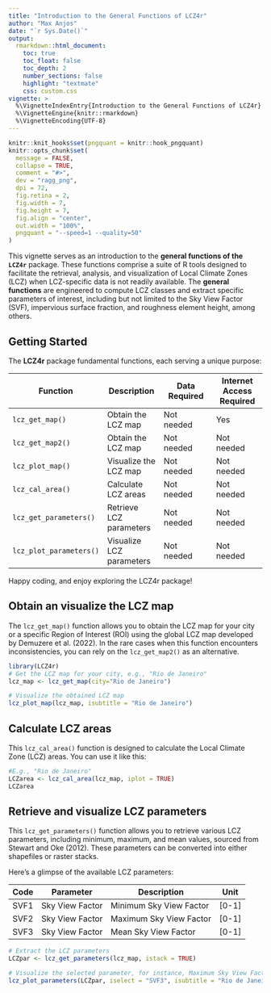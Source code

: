 ```yaml
---
title: "Introduction to the General Functions of LCZ4r"
author: "Max Anjos"
date: "`r Sys.Date()`"
output:
  rmarkdown::html_document:
    toc: true
    toc_float: false
    toc_depth: 2
    number_sections: false
    highlight: "textmate"
    css: custom.css
vignette: >
  %\VignetteIndexEntry{Introduction to the General Functions of LCZ4r}
  %\VignetteEngine{knitr::rmarkdown}
  %\VignetteEncoding{UTF-8}
---
```


```r
knitr::knit_hooks$set(pngquant = knitr::hook_pngquant)
knitr::opts_chunk$set(
  message = FALSE,
  collapse = TRUE,
  comment = "#>",
  dev = "ragg_png",
  dpi = 72,
  fig.retina = 2,
  fig.width = 7,
  fig.height = 7,
  fig.align = "center",
  out.width = "100%",
  pngquant = "--speed=1 --quality=50"
)
```

This vignette serves as an introduction to the **general functions of the `LCZ4r`** package. These functions comprise a suite of R tools designed to facilitate the retrieval, analysis, and visualization of Local Climate Zones (LCZ) when LCZ-specific data is not readily available. The **general functions** are engineered to compute LCZ classes and extract specific parameters of interest, including but not limited to the Sky View Factor (SVF), impervious surface fraction, and roughness element height, among others.

## Getting Started

The **LCZ4r** package fundamental functions, each serving a unique purpose:

| Function                | Description              | Data Required | Internet Access Required |
|------------------|------------------|-------------------|------------------|
| `lcz_get_map()`         | Obtain the LCZ map       | Not needed    | Yes                      |
| `lcz_get_map2()`        | Obtain the LCZ map       | Not needed    | Not needed               |
| `lcz_plot_map()`        | Visualize the LCZ map    | Not needed    | Not needed               |
| `lcz_cal_area()`        | Calculate LCZ areas      | Not needed    | Not needed               |
| `lcz_get_parameters()`  | Retrieve LCZ parameters  | Not needed    | Not needed               |
| `lcz_plot_parameters()` | Visualize LCZ parameters | Not needed    | Not needed               |

Happy coding, and enjoy exploring the LCZ4r package!

## Obtain an visualize the LCZ map

The `lcz_get_map()` function allows you to obtain the LCZ map for your city or a specific Region of Interest (ROI) using the global LCZ map developed by Demuzere et al. (2022). In the rare cases when this function encounters inconsistencies, you can rely on the `lcz_get_map2()` as an alternative.

```r
library(LCZ4r)
# Get the LCZ map for your city, e.g., "Rio de Janeiro"
lcz_map <- lcz_get_map(city="Rio de Janeiro")

# Visualize the obtained LCZ map
lcz_plot_map(lcz_map, isubtitle = "Rio de Janeiro")
```

## Calculate LCZ areas

This `lcz_cal_area()` function is designed to calculate the Local Climate Zone (LCZ) areas. You can use it like this:

```r
#E.g., "Rio de Janeiro"
LCZarea <- lcz_cal_area(lcz_map, iplot = TRUE)
LCZarea
```

## Retrieve and visualize LCZ parameters

This `lcz_get_parameters()` function allows you to retrieve various LCZ parameters, including minimum, maximum, and mean values, sourced from Stewart and Oke (2012). These parameters can be converted into either shapefiles or raster stacks.

Here's a glimpse of the available LCZ parameters:

| Code | Parameter       | Description             | Unit  |
|------|-----------------|-------------------------|-------|
| SVF1 | Sky View Factor | Minimum Sky View Factor | [0-1] |
| SVF2 | Sky View Factor | Maximum Sky View Factor | [0-1] |
| SVF3 | Sky View Factor | Mean Sky View Factor    | [0-1] |

```r
# Extract the LCZ parameters
LCZpar <- lcz_get_parameters(lcz_map, istack = TRUE)

# Visualize the selected parameter, for instance, Maximum Sky View Factor
lcz_plot_parameters(LCZpar, iselect = "SVF3", isubtitle = "Rio de Janeiro")
```
